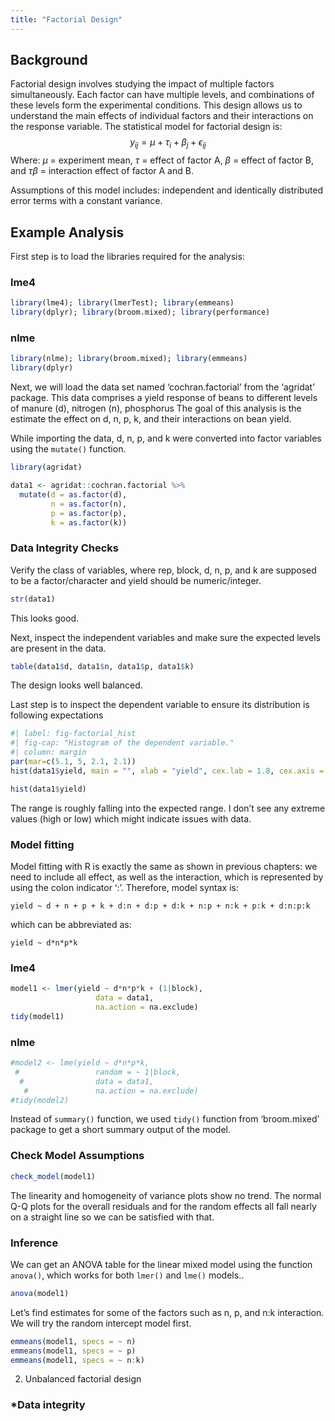 ```yaml
---
title: "Factorial Design"
---
```


## Background

Factorial design involves studying the impact of multiple factors simultaneously. Each factor can have multiple levels, and combinations of these levels form the experimental conditions. This design allows us to understand the main effects of individual factors and their interactions on the response variable. The statistical model for factorial design is:
$$y_{ij} = \mu +  \tau_i+ \beta_j + \epsilon_{ij}$$ Where:
$\mu$ = experiment mean, $\tau$ = effect of factor A, $\beta$ = effect of factor B, and $\tau\beta$ = interaction effect of factor A and B.

Assumptions of this model includes: independent and identically distributed error terms with a constant variance.


## Example Analysis
First step is to load the libraries required for the analysis:

::: panel-tabset
### lme4

```r
library(lme4); library(lmerTest); library(emmeans)
library(dplyr); library(broom.mixed); library(performance)
```

### nlme

```r
library(nlme); library(broom.mixed); library(emmeans)
library(dplyr)
```
:::
Next, we will load the data set named 'cochran.factorial' from the 'agridat' package. This data comprises a yield response of beans to different levels of manure (d), nitrogen (n), phosphorus The goal of this analysis is the estimate the effect on d, n, p, k, and their interactions on bean yield.

While importing the data, d, n, p, and k were converted into factor variables using the `mutate()` function.

```r
library(agridat)

data1 <- agridat::cochran.factorial %>% 
  mutate(d = as.factor(d),
         n = as.factor(n),
         p = as.factor(p),
         k = as.factor(k))
```
### Data Integrity Checks
Verify the class of variables, where rep, block, d, n, p, and k are supposed to be a factor/character and yield should be numeric/integer. 
```r
str(data1)
```
This looks good.

Next, inspect the independent variables and make sure the expected levels are present in the data.
```r
table(data1$d, data1$n, data1$p, data1$k)
```
The design looks well balanced.

Last step is to inspect the dependent variable to ensure its distribution is following expectations
```r
#| label: fig-factorial_hist
#| fig-cap: "Histogram of the dependent variable."
#| column: margin
par(mar=c(5.1, 5, 2.1, 2.1))
hist(data1$yield, main = "", xlab = "yield", cex.lab = 1.8, cex.axis = 1.5)
```
```r
hist(data1$yield)
```
The range is roughly falling into the expected range. I don't see any extreme values (high or low) which might indicate issues with data.

### Model fitting

Model fitting with R is exactly the same as shown in previous chapters: we need to include all effect, as well as the interaction, which is represented by using the colon indicator ‘:’. Therefore, model syntax is:

`yield ~ d + n + p + k + d:n + d:p + d:k + n:p + n:k + p:k + d:n:p:k`

which can be abbreviated as:

`yield ~ d*n*p*k`

::: panel-tabset
### lme4

```r
model1 <- lmer(yield ~ d*n*p*k + (1|block),
                   data = data1, 
                   na.action = na.exclude)
tidy(model1)
```
### nlme
```r
#model2 <- lme(yield ~ d*n*p*k,
 #                 random = ~ 1|block,
  #                data = data1, 
   #               na.action = na.exclude)
#tidy(model2)
```   
:::

::: column-margin
::: callout-note
Instead of `summary()` function, we used `tidy()` function from 'broom.mixed' package to get a short summary output of the model.
:::
:::
### Check Model Assumptions

```r
check_model(model1)
```
The linearity and homogeneity of variance plots show no trend. The normal Q-Q plots for the overall residuals and for the random effects all fall nearly on a straight line so we can be satisfied with that.

### Inference
We can get an ANOVA table for the linear mixed model using the function `anova()`, which works for both `lmer()` and `lme()` models..
```r
anova(model1)
```
Let’s find estimates for some of the factors such as n, p, and n:k interaction. We will try the random intercept model first.
```r
emmeans(model1, specs = ~ n)
emmeans(model1, specs = ~ p)
emmeans(model1, specs = ~ n:k)
```

2.  Unbalanced factorial design

### *Data integrity
